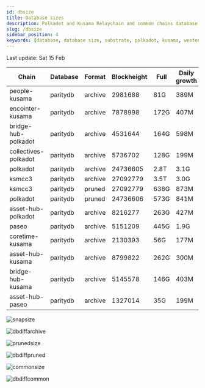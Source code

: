 ```yaml
---
id: dbsize
title: Database sizes
description: Polkadot and Kusama Relaychain and common chains database sizes
slug: /dbsize
sidebar_position: 4
keywords: [database, database size, substrate, polkadot, kusama, westend]
---
```



Last update: Sat 15 Feb

| Chain    | Database   | Format | Blockheight | Full         | Daily growth |
| ------------------------| ----------- | -------- | ------- | ---------- | ----- | 
| people-kusama | paritydb | archive | 2981688 | 81G | 389M |
| encointer-kusama | paritydb | archive | 7878998 | 172G | 407M |
| bridge-hub-polkadot | paritydb | archive | 4531644 | 164G | 598M |
| collectives-polkadot | paritydb | archive | 5736702 | 128G | 199M |
| polkadot | paritydb | archive | 24736605 | 2.8T | 3.1G |
| ksmcc3 | paritydb | archive | 27092779 | 3.5T | 3.0G |
| ksmcc3 | paritydb | pruned | 27092779 | 638G | 873M |
| polkadot | paritydb | pruned | 24736606 | 573G | 841M |
| asset-hub-polkadot | paritydb | archive | 8216277 | 263G | 427M |
| paseo | paritydb | archive | 5151209 | 445G | 1.9G |
| coretime-kusama | paritydb | archive | 2130393 | 56G | 177M |
| asset-hub-kusama | paritydb | archive | 8799822 | 262G | 300M |
| bridge-hub-kusama | paritydb | archive | 5145578 | 146G | 403M |
| asset-hub-paseo | paritydb | archive | 1327014 | 35G | 199M |

![snapsize](/img/archivesize.png)

![dbdiffarchive](/img/dbdiffrelay.png)

![prunedsize](/img/prunedsize.png)

![dbdiffpruned](/img/dbdiffpruned.png)

![commonsize](/img/commonsize.png)

![dbdiffcommon](/img/dbdiffcommon.png)
